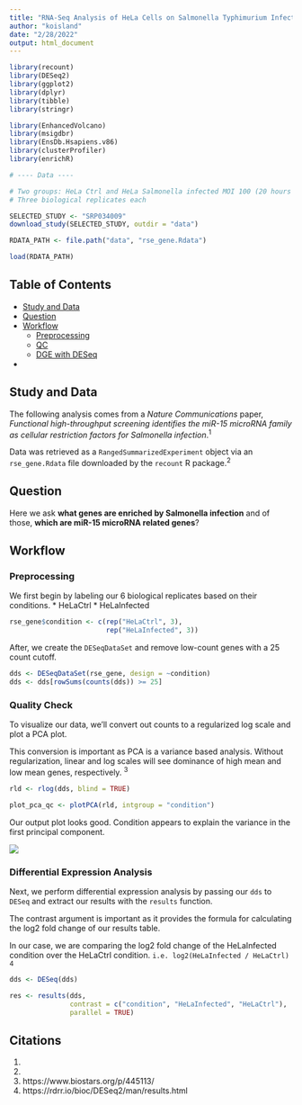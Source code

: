 ```yaml
---
title: "RNA-Seq Analysis of HeLa Cells on Salmonella Typhimurium Infection"
author: "koisland"
date: "2/28/2022"
output: html_document
---
```


```r
library(recount)
library(DESeq2)
library(ggplot2)
library(dplyr)
library(tibble)
library(stringr)

library(EnhancedVolcano)
library(msigdbr)
library(EnsDb.Hsapiens.v86)
library(clusterProfiler)
library(enrichR)

# ---- Data ----

# Two groups: HeLa Ctrl and HeLa Salmonella infected MOI 100 (20 hours post-infection)
# Three biological replicates each

SELECTED_STUDY <- "SRP034009"
download_study(SELECTED_STUDY, outdir = "data")

RDATA_PATH <- file.path("data", "rse_gene.Rdata")

load(RDATA_PATH)
```

## Table of Contents <a name="tblContents"></a>
* [Study and Data](#studyData)
* [Question](#question)
* [Workflow](#workflow)
  * [Preprocessing](#preprocess)
  * [QC](#qc)
  * [DGE with DESeq](#deseq)
*

## Study and Data <a name="studyData"></a>
The following analysis comes from a *Nature Communications* paper, *Functional high-throughput screening identifies the miR-15 microRNA family as cellular restriction factors for Salmonella infection*.<sup>1</sup>

Data was retrieved as a `RangedSummarizedExperiment` object via an `rse_gene.Rdata` file downloaded by the `recount` R package.<sup>2</sup>

## Question <a name="question"></a>
Here we ask **what genes are enriched by Salmonella infection** and of those, **which are miR-15 microRNA related genes**?

## Workflow <a name="workflow"></a>

### Preprocessing <a name="preprocess"></a>
We first begin by labeling our 6 biological replicates based on their conditions.
* HeLaCtrl
* HeLaInfected

```r
rse_gene$condition <- c(rep("HeLaCtrl", 3), 
                        rep("HeLaInfected", 3))
```

After, we create the `DESeqDataSet` and remove low-count genes with a 25 count cutoff.
```r
dds <- DESeqDataSet(rse_gene, design = ~condition)
dds <- dds[rowSums(counts(dds)) >= 25]
```

### Quality Check <a name="qc"></a>
To visualize our data, we'll convert out counts to a regularized log scale and plot a PCA plot.

This conversion is important as PCA is a variance based analysis. Without regularization, linear and log scales will see dominance of high mean and low mean genes, respectively. <sup>3</sup>

```r
rld <- rlog(dds, blind = TRUE)

plot_pca_qc <- plotPCA(rld, intgroup = "condition")
```

Our output plot looks good. Condition appears to explain the variance in the first principal component.

![]("output/plot_pca_qc.png")

### Differential Expression Analysis <a name="desq"></a>
Next, we perform differential expression analysis by passing our `dds` to `DESeq` and extract our results with the `results` function.

The contrast argument is important as it provides the formula for calculating the log2 fold change of our results table.

In our case, we are comparing the log2 fold change of the HeLaInfected condition over the HeLaCtrl condition. `i.e. log2(HeLaInfected / HeLaCtrl)` <sup>4</sup>

```r
dds <- DESeq(dds)

res <- results(dds, 
               contrast = c("condition", "HeLaInfected", "HeLaCtrl"), 
               parallel = TRUE)
```



## Citations
1.
2.
3. https://www.biostars.org/p/445113/
4. https://rdrr.io/bioc/DESeq2/man/results.html